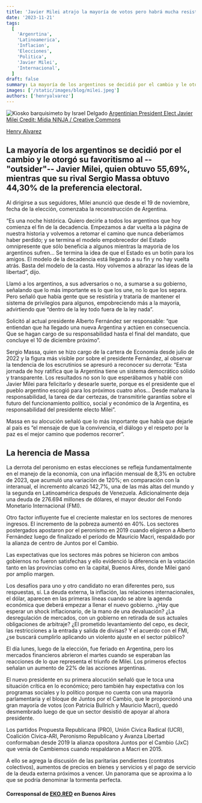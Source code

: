 ```yaml
---
title: 'Javier Milei atrajo la mayoría de votos pero habrá mucha resistencia a sus propuestas'
date: '2023-11-21'
tags:
  [
    'Argenrtina',
    'Latinoamerica',
    'Inflacion',
    'Elecciones',
    'Politica',
    'Javier Milei',
    'Internacional',
  ]
draft: false
summary: La mayoría de los argentinos se decidió por el cambio y le otorgó su favoritismo al “outsider” Javier Milei, quien obtuvo 55,69%, mientras que su rival Sergio Massa obtuvo 44,30% de la preferencia electoral.
images: ['/static/images/blog/milei.jpeg']
authors: ['henryalvarez']
---
```


![Kiosko barquisimeto by Israel Delgado](/static/images/blog/milei.jpeg)
[Argentinian President Elect Javier Milei Credit: Mídia NINJA / Creative Commons](https://creativecommons.org/licenses/by/4.0/)

[Henry Alvarez](https://twitter.com/halvr55)

## La mayoría de los argentinos se decidió por el cambio y le otorgó su favoritismo al --"outsider"-- Javier Milei, quien obtuvo 55,69%, mientras que su rival Sergio Massa obtuvo 44,30% de la preferencia electoral.

Al dirigirse a sus seguidores, Milei anunció que desde el 19 de noviembre, fecha de la elección, comenzaba la reconstrucción de Argentina.

“Es una noche histórica. Quiero decirle a todos los argentinos que hoy comienza el fin de la decadencia. Empezamos a dar vuelta a la página de nuestra historia y volvemos a retomar el camino que nunca deberíamos haber perdido; y se termina el modelo empobrecedor del Estado omnipresente que sólo beneficia a algunos mientras la mayoría de los argentinos sufren… Se termina la idea de que el Estado es un botín para los amigos. El modelo de la decadencia está llegando a su fin y no hay vuelta atrás. Basta del modelo de la casta. Hoy volvemos a abrazar las ideas de la libertad”, dijo.

Llamó a los argentinos, a sus adversarios o no, a sumarse a su gobierno, señalando que lo más importante es lo que los une, no lo que los separa. Pero señaló que había gente que se resistiría y trataría de mantener el sistema de privilegios para algunos, empobreciendo más a la mayoría, advirtiendo que “dentro de la ley todo fuera de la ley nada”.

Solicitó al actual presidente Alberto Fernández ser responsable: “que entiendan que ha llegado una nueva Argentina y actúen en consecuencia. Que se hagan cargo de su responsabilidad hasta el final del mandato, que concluye el 10 de diciembre próximo”.

Sergio Massa, quien se hizo cargo de la cartera de Economía desde julio de 2022 y la figura más visible por sobre el presidente Fernández, al observar la tendencia de los escrutinios se apresuró a reconocer su derrota: “Esta jornada de hoy ratifica que la Argentina tiene un sistema democrático sólido y transparente. Los resultados no son lo que esperábamos y hablé con Javier Milei para felicitarlo y desearle suerte, porque es el presidente que el pueblo argentino escogió para los próximos cuatro años… Desde mañana la responsabilidad, la tarea de dar certezas, de transmitirle garantías sobre el futuro del funcionamiento político, social y económico de la Argentina, es responsabilidad del presidente electo Milei”.

Massa en su alocución señaló que lo más importante que había que dejarle al país es “el mensaje de que la convivencia, el diálogo y el respeto por la paz es el mejor camino que podemos recorrer”.

## La herencia de Massa

La derrota del peronismo en estas elecciones se refleja fundamentalmente en el manejo de la economía, con una inflación mensual de 8,3% en octubre de 2023, que acumuló una variación de 120%; en comparación con la interanual, el incremento alcanzó 142,7%, una de las más altas del mundo y la segunda en Latinoamérica después de Venezuela. Adicionalmente deja una deuda de 276.694 millones de dólares, el mayor deudor del Fondo Monetario Internacional (FMI).

Otro factor influyente fue el creciente malestar en los sectores de menores ingresos. El incremento de la pobreza aumentó en 40%. Los sectores postergados apostaron por el peronismo en 2019 cuando eligieron a Alberto Fernández luego de finalizado el período de Mauricio Macri, respaldado por la alianza de centro de Juntos por el Cambio.

Las expectativas que los sectores más pobres se hicieron con ambos gobiernos no fueron satisfechas y ello evidenció la diferencia en la votación tanto en las provincias como en la capital, Buenos Aires, donde Milei ganó por amplio margen.

Los desafíos para uno y otro candidato no eran diferentes pero, sus respuestas, sí. La deuda externa, la inflación, las relaciones internacionales, el dólar, aparecen en las primeras líneas cuando se abre la agenda económica que deberá empezar a llenar el nuevo gobierno. ¿Hay que esperar un shock inflacionario, de la mano de una devaluación? ¿La desregulación de mercados, con un gobierno en retirada de sus actuales obligaciones de arbitraje? ¿El prometido levantamiento del cepo, es decir, las restricciones a la entrada y salida de divisas? Y el acuerdo con el FMI, ¿se buscará cumplirlo aplicando un violento ajuste en el sector público?

El día lunes, luego de la elección, fue feriado en Argentina, pero los mercados financieros abrieron el martes cuando se esperaban las reacciones de lo que representa el triunfo de Milei. Los primeros efectos señalan un aumento de 22% de las acciones argentinas.

El nuevo presidente en su primera alocución señaló que le toca una situación crítica en lo económico; pero también hay expectativa con los programas sociales y lo político porque no cuenta con una mayoría parlamentaria y el bloque de Juntos por el Cambio, que le proporcionó una gran mayoría de votos (con Patricia Bullrich y Mauricio Macri), quedó desmembrado luego de que un sector desistió de apoyar al ahora presidente.

Los partidos Propuesta Republicana (PRO), Unión Cívica Radical (UCR), Coalición Cívica-ARI, Peronismo Republicano y Avanza Libertad conformaban desde 2019 la alianza opositora Juntos por el Cambio (JxC) que venía de Cambiemos cuando respaldaron a Macri en 2015.

A ello se agrega la discusión de las paritarias pendientes (contratos colectivos), aumentos de precios en bienes y servicios y el pago de servicio de la deuda externa próximos a vencer. Un panorama que se aproxima a lo que se podría denominar la tormenta perfecta.

#### Corresponsal de [EKO.RED](https://eko.red) en Buenos Aires
